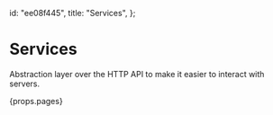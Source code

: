   id: "ee08f445",
  title: "Services",
};

# Services

Abstraction layer over the HTTP API to make it easier to interact with servers.

{props.pages}
